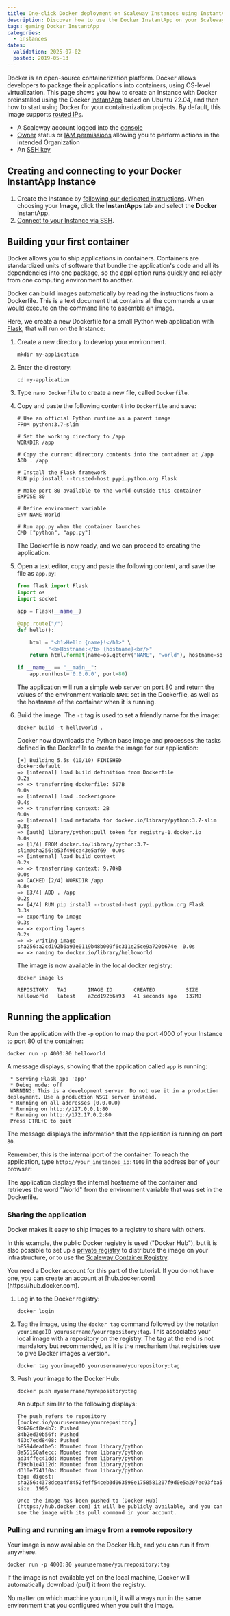 ```yaml
---
title: One-click Docker deployment on Scaleway Instances using InstantApp
description: Discover how to use the Docker InstantApp on your Scaleway Instance. Unlock the power of containerization with Docker, and follow our step-by-step instructions for deployment and management of your applications.
tags: gaming Docker InstantApp
categories:
  - instances
dates:
  validation: 2025-07-02
  posted: 2019-05-13
---
```




Docker is an open-source containerization platform. Docker allows developers to package their applications into containers, using OS-level virtualization. This page shows you how to create an Instance with Docker preinstalled using the Docker [InstantApp](/instances/concepts/#instantapp) based on Ubuntu 22.04, and then how to start using Docker for your containerization projects. By default, this image supports [routed IPs](/instances/api-cli/using-routed-ips/).

<Requirements />

- A Scaleway account logged into the [console](https://console.scaleway.com)
- [Owner](/iam/concepts/#owner) status or [IAM permissions](/iam/concepts/#permission) allowing you to perform actions in the intended Organization
- An [SSH key](/organizations-and-projects/how-to/create-ssh-key/)

## Creating and connecting to your Docker InstantApp Instance

1. Create the Instance by [following our dedicated instructions](/instances/how-to/create-an-instance/). When choosing your **Image**, click the **InstantApps** tab and select the **Docker** InstantApp.
2. [Connect to your Instance via SSH](/instances/how-to/connect-to-instance/).

## Building your first container

Docker allows you to ship applications in containers. Containers are standardized units of software that bundle the application's code and all its dependencies into one package, so the application runs quickly and reliably from one computing environment to another.

Docker can build images automatically by reading the instructions from a Dockerfile. This is a text document that contains all the commands a user would execute on the command line to assemble an image.

Here, we create a new Dockerfile for a small Python web application with [Flask](/tutorials/flask/), that will run on the Instance:

1. Create a new directory to develop your environment.
    ```
    mkdir my-application
    ```
2. Enter the directory:
    ```
    cd my-application
    ```
3. Type `nano Dockerfile` to create a new file, called `Dockerfile`.

4. Copy and paste the following content into `Dockerfile` and save:
    ```
    # Use an official Python runtime as a parent image
    FROM python:3.7-slim

    # Set the working directory to /app
    WORKDIR /app

    # Copy the current directory contents into the container at /app
    ADD . /app

    # Install the Flask framework
    RUN pip install --trusted-host pypi.python.org Flask

    # Make port 80 available to the world outside this container
    EXPOSE 80

    # Define environment variable
    ENV NAME World

    # Run app.py when the container launches
    CMD ["python", "app.py"]
    ```

    The Dockerfile is now ready, and we can proceed to creating the application.
5. Open a text editor, copy and paste the following content, and save the file as `app.py`:
    ```py
    from flask import Flask
    import os
    import socket

    app = Flask(__name__)

    @app.route("/")
    def hello():

        html = "<h1>Hello {name}!</h1>" \
              "<b>Hostname:</b> {hostname}<br/>"
        return html.format(name=os.getenv("NAME", "world"), hostname=socket.gethostname(),)

    if __name__ == "__main__":
        app.run(host='0.0.0.0', port=80)
    ```

    The application will run a simple web server on port 80 and return the values of the environment variable `NAME` set in the Dockerfile, as well as the hostname of the container when it is running.
6. Build the image. The `-t` tag is used to set a friendly name for the image:
    ```
    docker build -t helloworld .
    ```

    Docker now downloads the Python base image and processes the tasks defined in the Dockerfile to create the image for our application:

    ```
    [+] Building 5.5s (10/10) FINISHED                               docker:default
    => [internal] load build definition from Dockerfile                       0.2s
    => => transferring dockerfile: 507B                                       0.0s
    => [internal] load .dockerignore                                          0.4s
    => => transferring context: 2B                                            0.0s
    => [internal] load metadata for docker.io/library/python:3.7-slim         0.8s
    => [auth] library/python:pull token for registry-1.docker.io              0.0s
    => [1/4] FROM docker.io/library/python:3.7-slim@sha256:b53f496ca43e5af69  0.0s
    => [internal] load build context                                          0.2s
    => => transferring context: 9.70kB                                        0.0s
    => CACHED [2/4] WORKDIR /app                                              0.0s
    => [3/4] ADD . /app                                                       0.2s
    => [4/4] RUN pip install --trusted-host pypi.python.org Flask             3.3s
    => exporting to image                                                     0.3s
    => => exporting layers                                                    0.2s
    => => writing image sha256:a2cd192b6a93e0119b48b009f6c311e25ce9a720b674e  0.0s
    => => naming to docker.io/library/helloworld
    ```

    The image is now available in the local docker registry:

    ```
    docker image ls

    REPOSITORY   TAG       IMAGE ID       CREATED          SIZE
    helloworld   latest    a2cd192b6a93   41 seconds ago   137MB
    ```

## Running the application

Run the application with the `-p` option to map the port 4000 of your Instance to port 80 of the container:

```code
docker run -p 4000:80 helloworld
```

A message displays, showing that the application called `app` is running:

```
 * Serving Flask app 'app'
 * Debug mode: off
 WARNING: This is a development server. Do not use it in a production deployment. Use a production WSGI server instead.
 * Running on all addresses (0.0.0.0)
 * Running on http://127.0.0.1:80
 * Running on http://172.17.0.2:80
 Press CTRL+C to quit
```

The message displays the information that the application is running on port `80`.

Remember, this is the internal port of the container. To reach the application, type `http://your_instances_ip:4000` in the address bar of your browser:

<Lightbox image={image} alt="" />

The application displays the internal hostname of the container and retrieves the word "World" from the environment variable that was set in the Dockerfile.

### Sharing the application

Docker makes it easy to ship images to a registry to share with others.

In this example, the public Docker registry is used ("Docker Hub"), but it is also possible to set up a [private registry](https://docs.docker.com/registry/deploying/) to distribute the image on your infrastructure, or to use the [Scaleway Container Registry](/container-registry/quickstart/).

<Message type="note">
  You need a Docker account for this part of the tutorial. If you do not have one, you can create an account at [hub.docker.com](https://hub.docker.com).
</Message>

1. Log in to the Docker registry:
    ```code
    docker login
    ```
2. Tag the image, using the `docker tag` command followed by the notation `yourimageID yourusername/yourrepository:tag`. This associates your local image with a repository on the registry. The tag at the end is not mandatory but recommended, as it is the mechanism that registries use to give Docker images a version.
    ```code
    docker tag yourimageID yourusername/yourepository:tag
    ```
3. Push your image to the Docker Hub:
    ```code
    docker push myusername/myrepository:tag
    ```
   An output similar to the following displays:
    ```
    The push refers to repository [docker.io/yourusername/yourrepository]
    9d626cf8e4b7: Pushed
    84b2ed30b56f: Pushed
    403c7edd8408: Pushed
    b8594deafbe5: Mounted from library/python
    8a55150afecc: Mounted from library/python
    ad34ffec41dd: Mounted from library/python
    f19cb1e4112d: Mounted from library/python
    d310e774110a: Mounted from library/python
    tag: digest: sha256:4378dcea4f8452feff54ceb3d063598e1758581207f9d0e5a207ec93fba52cf3 size: 1995

    Once the image has been pushed to [Docker Hub](https://hub.docker.com) it will be publicly available, and you can see the image with its pull command in your account.

### Pulling and running an image from a remote repository

Your image is now available on the Docker Hub, and you can run it from anywhere.

```code
docker run -p 4000:80 yourusername/yourrepository:tag
```

If the image is not available yet on the local machine, Docker will automatically download (pull) it from the registry.

No matter on which machine you run it, it will always run in the same environment that you configured when you built the image.